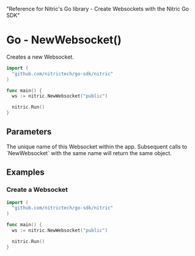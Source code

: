   "Reference for Nitric's Go library - Create Websockets with the Nitric Go SDK"

# Go - NewWebsocket()

Creates a new Websocket.

```go
import (
  "github.com/nitrictech/go-sdk/nitric"
)

func main() {
  ws := nitric.NewWebsocket("public")

  nitric.Run()
}
```

## Parameters

<Properties>
  <Property name="name" required type="string">
    The unique name of this Websocket within the app. Subsequent calls to
    `NewWebsocket` with the same name will return the same object.
  </Property>
</Properties>

## Examples

### Create a Websocket

```go
import (
  "github.com/nitrictech/go-sdk/nitric"
)

func main() {
  ws := nitric.NewWebsocket("public")

  nitric.Run()
}
```
